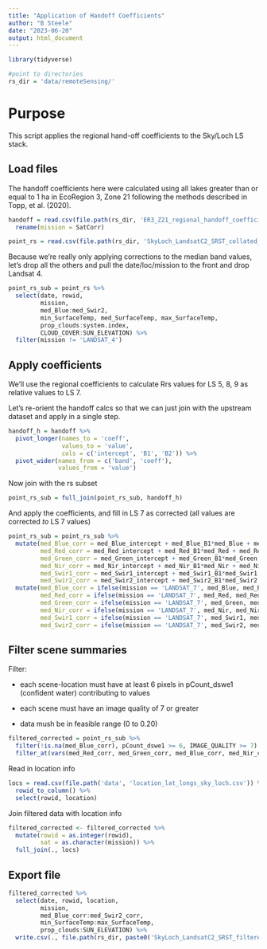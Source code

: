 ```yaml
---
title: "Application of Handoff Coefficients"
author: "B Steele"
date: "2023-06-20"
output: html_document
---
```



```r
library(tidyverse)

#point to directories
rs_dir = 'data/remoteSensing/'
```

# Purpose

This script applies the regional hand-off coefficients to the Sky/Loch LS stack.

## Load files

The handoff coefficients here were calculated using all lakes greater than or equal to 1 ha in EcoRegion 3, Zone 21 following the methods described in Topp, et al. (2020).

```r
handoff = read.csv(file.path(rs_dir, 'ER3_Z21_regional_handoff_coefficients_v2023-05-24.csv')) %>% 
  rename(mission = SatCorr)

point_rs = read.csv(file.path(rs_dir, 'SkyLoch_LandsatC2_SRST_collated_v2023-06-20.csv')) 

```

Because we're really only applying corrections to the median band values, let's drop all the others and pull the date/loc/mission to the front and drop Landsat 4.

```r
point_rs_sub = point_rs %>% 
  select(date, rowid,
         mission,
         med_Blue:med_Swir2,
         min_SurfaceTemp, med_SurfaceTemp, max_SurfaceTemp,
         prop_clouds:system.index,
         CLOUD_COVER:SUN_ELEVATION) %>% 
  filter(mission != 'LANDSAT_4')
```

## Apply coefficients

We'll use the regional coefficients to calculate Rrs values for LS 5, 8, 9 as relative values to LS 7.

Let's re-orient the handoff calcs so that we can just join with the upstream dataset and apply in a single step.

```r
handoff_h = handoff %>% 
  pivot_longer(names_to = 'coeff',
               values_to = 'value',
               cols = c('intercept', 'B1', 'B2')) %>% 
  pivot_wider(names_from = c('band', 'coeff'),
              values_from = 'value')
```

Now join with the rs subset

```r
point_rs_sub = full_join(point_rs_sub, handoff_h)
```

And apply the coefficients, and fill in LS 7 as corrected (all values are corrected *to* LS 7 values)

```r
point_rs_sub = point_rs_sub %>%
  mutate(med_Blue_corr = med_Blue_intercept + med_Blue_B1*med_Blue + med_Blue_B2*med_Blue^2,
         med_Red_corr = med_Red_intercept + med_Red_B1*med_Red + med_Red_B2*med_Red^2,
         med_Green_corr = med_Green_intercept + med_Green_B1*med_Green + med_Green_B2*med_Green^2,
         med_Nir_corr = med_Nir_intercept + med_Nir_B1*med_Nir + med_Nir_B2*med_Nir^2,
         med_Swir1_corr = med_Swir1_intercept + med_Swir1_B1*med_Swir1 + med_Swir1_B2*med_Swir1^2,
         med_Swir2_corr = med_Swir2_intercept + med_Swir2_B1*med_Swir2 + med_Swir2_B2*med_Swir2^2) %>%
  mutate(med_Blue_corr = ifelse(mission == 'LANDSAT_7', med_Blue, med_Blue_corr),
         med_Red_corr = ifelse(mission == 'LANDSAT_7', med_Red, med_Red_corr),
         med_Green_corr = ifelse(mission == 'LANDSAT_7', med_Green, med_Green_corr),
         med_Nir_corr = ifelse(mission == 'LANDSAT_7', med_Nir, med_Nir_corr),
         med_Swir1_corr = ifelse(mission == 'LANDSAT_7', med_Swir1, med_Swir1_corr),
         med_Swir2_corr = ifelse(mission == 'LANDSAT_7', med_Swir2, med_Swir2_corr))
```

## Filter scene summaries

Filter:

-   each scene-location must have at least 6 pixels in pCount_dswe1 (confident water) contributing to values

-   each scene must have an image quality of 7 or greater

-   data mush be in feasible range (0 to 0.20)


```r
filtered_corrected = point_rs_sub %>% 
  filter(!is.na(med_Blue_corr), pCount_dswe1 >= 6, IMAGE_QUALITY >= 7) %>% 
  filter_at(vars(med_Red_corr, med_Green_corr, med_Blue_corr, med_Nir_corr, med_Swir1_corr, med_Swir2_corr), all_vars(.<0.2 & . > 0.0))
```

Read in location info

```r
locs = read.csv(file.path('data', 'location_lat_longs_sky_loch.csv')) %>% 
  rowid_to_column() %>% 
  select(rowid, location)
```

Join filtered data with location info

```r
filtered_corrected <- filtered_corrected %>% 
  mutate(rowid = as.integer(rowid),
         sat = as.character(mission)) %>% 
  full_join(., locs)
```

## Export file

```r
filtered_corrected %>%
  select(date, rowid, location,
         mission,
         med_Blue_corr:med_Swir2_corr,
         min_SurfaceTemp:max_SurfaceTemp,
         prop_clouds:SUN_ELEVATION) %>%
  write.csv(., file.path(rs_dir, paste0('SkyLoch_LandsatC2_SRST_filtered_gt0_corr_', Sys.Date(), '.csv')), row.names = F)

```
